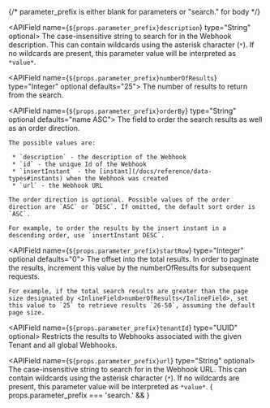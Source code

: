 
{/*  parameter_prefix is either blank for parameters or "search." for body */}

<APIBlock>


  <APIField name={`${props.parameter_prefix}description`} type="String" optional>
    The case-insensitive string to search for in the Webhook description. This can contain wildcards using the asterisk character (`*`). If no wildcards are present, this parameter value will be interpreted as `*value*`.
  </APIField>

  <APIField name={`${props.parameter_prefix}numberOfResults`} type="Integer" optional defaults="25">
    The number of results to return from the search.
  </APIField>

  <APIField name={`${props.parameter_prefix}orderBy`} type="String" optional defaults="name ASC">
    The field to order the search results as well as an order direction.

    The possible values are:

     * `description` - the description of the Webhook
     * `id` - the unique Id of the Webhook
     * `insertInstant` - the [instant](/docs/reference/data-types#instants) when the Webhook was created
     * `url` - the Webhook URL

    The order direction is optional. Possible values of the order direction are `ASC` or `DESC`. If omitted, the default sort order is `ASC`.

    For example, to order the results by the insert instant in a descending order, use `insertInstant DESC`.
  </APIField>

  <APIField name={`${props.parameter_prefix}startRow`} type="Integer" optional defaults="0">
    The offset into the total results. In order to paginate the results, increment this value by the <InlineField>numberOfResults</InlineField> for subsequent requests.

    For example, if the total search results are greater than the page size designated by <InlineField>numberOfResults</InlineField>, set this value to `25` to retrieve results `26-50`, assuming the default page size.
  </APIField>

  <APIField name={`${props.parameter_prefix}tenantId`} type="UUID" optional>
    Restricts the results to Webhooks associated with the given Tenant and all global Webhooks.
  </APIField>

  <APIField name={`${props.parameter_prefix}url`} type="String" optional>
    The case-insensitive string to search for in the Webhook URL. This can contain wildcards using the asterisk character (`*`). If no wildcards are present, this parameter value will be interpreted as `*value*`.
  </APIField>
{ props.parameter_prefix === 'search.' &&
<JSON title="Example Response JSON" src="webhooks/search-post-request.json" />
}
</APIBlock>
